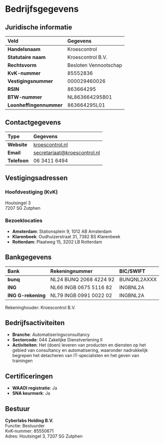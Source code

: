 # Bedrijfsgegevens

## Juridische informatie

| Veld | Gegevens |
| :--- | :--- |
| **Handelsnaam** | Kroescontrol |
| **Statutaire naam** | Kroescontrol B.V. |
| **Rechtsvorm** | Besloten Vennootschap |
| **KvK-nummer** | 85552836 |
| **Vestigingsnummer** | 000029460026 |
| **RSIN** | 863664295 |
| **BTW-nummer** | NL863664295B01 |
| **Loonheffingennummer** | 863664295L01 |

## Contactgegevens

| Type | Gegevens |
| :--- | :--- |
| **Website** | [kroescontrol.nl](https://kroescontrol.nl) |
| **Email** | [secretariaat@kroescontrol.nl](mailto:secretariaat@kroescontrol.nl) |
| **Telefoon** | 06 3411 6494 |

## Vestigingsadressen

### Hoofdvestiging (KvK)
Houtsingel 3  
7207 SG Zutphen

### Bezoeklocaties
- **Amsterdam**: Stationsplein 9, 1012 AB Amsterdam
- **Klarenbeek**: Oudhuizerstraat 31, 7382 BS Klarenbeek  
- **Rotterdam**: Plaatweg 15, 3202 LB Rotterdam

## Bankgegevens

| Bank | Rekeningnummer | BIC/SWIFT |
| :--- | :--- | :--- |
| **bunq** | NL24 BUNQ 2068 4224 92 | BUNQNL2AXXX |
| **ING** | NL66 INGB 0675 5116 82 | INGBNL2A |
| **ING G-rekening** | NL79 INGB 0991 0022 02 | INGBNL2A |

Rekeninghouder: Kroescontrol B.V.

## Bedrijfsactiviteiten

- **Branche**: Automatiseringsconsultancy
- **Sectorcode**: 044 Zakelijke Dienstverlening II
- **Activiteiten**: Het (doen) leveren van producten en diensten op het gebied van consultancy en automatisering, waaronder nadrukkelijk begrepen het detacheren van IT-specialisten en het geven van trainingen

## Certificeringen

- **WAADI registratie**: Ja
- **SNA keurmerk**: Ja

## Bestuur

**Cyberlabs Holding B.V.**  
Functie: Bestuurder  
KvK-nummer: 85550671  
Adres: Houtsingel 3, 7207 SG Zutphen